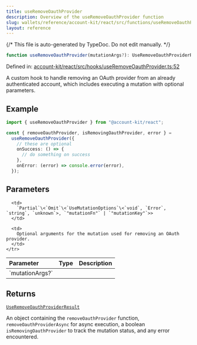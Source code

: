 ```yaml
---
title: useRemoveOauthProvider
description: Overview of the useRemoveOauthProvider function
slug: wallets/reference/account-kit/react/src/functions/useRemoveOauthProvider
layout: reference
---
```


{/* This file is auto-generated by TypeDoc. Do not edit manually. */}

```ts
function useRemoveOauthProvider(mutationArgs?): UseRemoveOauthProviderResult;
```

Defined in: [account-kit/react/src/hooks/useRemoveOauthProvider.ts:52](https://github.com/alchemyplatform/aa-sdk/blob/9f926c402d1661309abbf8eae8431e52e8c5e53f/account-kit/react/src/hooks/useRemoveOauthProvider.ts#L52)

A custom hook to handle removing an OAuth provider from an already authenticated account, which includes executing a mutation with optional parameters.

## Example

```ts twoslash
import { useRemoveOauthProvider } from "@account-kit/react";

const { removeOauthProvider, isRemovingOauthProvider, error } =
  useRemoveOauthProvider({
    // these are optional
    onSuccess: () => {
      // do something on success
    },
    onError: (error) => console.error(error),
  });
```

## Parameters

<table>
  <thead>
    <tr>
      <th align="left">Parameter</th>
      <th align="left">Type</th>
      <th align="left">Description</th>
    </tr>
  </thead>

  <tbody>
    <tr>
      <td>
        `mutationArgs?`
      </td>

      <td>
        `Partial`\<`Omit`\<`UseMutationOptions`\<`void`, `Error`, `string`, `unknown`>, `"mutationFn"` | `"mutationKey"`>>
      </td>

      <td>
        Optional arguments for the mutation used for removing an OAuth provider.
      </td>
    </tr>

  </tbody>
</table>

## Returns

[`UseRemoveOauthProviderResult`](../type-aliases/UseRemoveOauthProviderResult.mdx)

An object containing the `removeOauthProvider` function, `removeOauthProviderAsync` for async execution, a boolean `isRemovingOauthProvider` to track the mutation status, and any error encountered.
